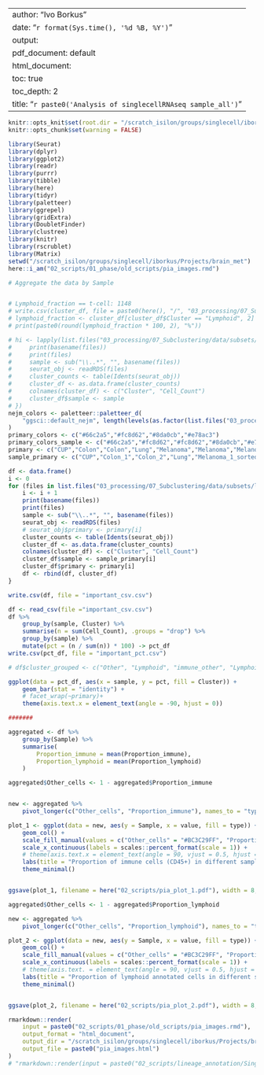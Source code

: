 
---
author: "Ivo Borkus"
date: "`r format(Sys.time(), '%d %B, %Y')`"
output:  
  pdf_document: default
  html_document:
    toc: true
    toc_depth: 2
title: "`r paste0('Analysis of singlecellRNAseq sample_all')`"
---



```r
knitr::opts_knit$set(root.dir = "/scratch_isilon/groups/singlecell/iborkus/Projects/brain_met") # nolint
knitr::opts_chunk$set(warning = FALSE)
```

```R
library(Seurat)
library(dplyr)
library(ggplot2)
library(readr)
library(purrr)
library(tibble)
library(here)
library(tidyr)
library(paletteer)
library(ggrepel)
library(gridExtra)
library(DoubletFinder)
library(clustree)
library(knitr)
library(rscrublet)
library(Matrix)
setwd("/scratch_isilon/groups/singlecell/iborkus/Projects/brain_met")
here::i_am("02_scripts/01_phase/old_scripts/pia_images.rmd")
```

```R
# Aggregate the data by Sample


# Lymphoid_fraction == t-cell: 1148
# write.csv(cluster_df, file = paste0(here(), "/", "03_processing/07_Subclustering/data/subsets/lineage/Counts_per_clust/counts_df_", sample, ".csv"))
# lymphoid_fraction <- cluster_df[cluster_df$Cluster == "Lymphoid", 2] / sum(cluster_df$Cell_Count)
# print(paste0(round(lymphoid_fraction * 100, 2), "%"))

# hi <- lapply(list.files("03_processing/07_Subclustering/data/subsets/lineage/rds/", full.names = TRUE), function(files) {
#     print(basename(files))
#     print(files)
#     sample <- sub("\\..*", "", basename(files))
#     seurat_obj <- readRDS(files)
#     cluster_counts <- table(Idents(seurat_obj))
#     cluster_df <- as.data.frame(cluster_counts)
#     colnames(cluster_df) <- c("Cluster", "Cell_Count")
#     cluster_df$sample <- sample
# })
nejm_colors <- paletteer::paletteer_d(
    "ggsci::default_nejm", length(levels(as.factor(list.files("03_processing/07_Subclustering/data/subsets/lineage/rds", full.names = TRUE))))
)
primary_colors <- c("#66c2a5","#fc8d62","#8da0cb","#e78ac3")
primary_colors_sample <- c("#66c2a5","#fc8d62","#fc8d62","#8da0cb","#e78ac3","#e78ac3","#e78ac3","#e78ac3")
primary <- c("CUP","Colon","Colon","Lung","Melanoma","Melanoma","Melanoma","Melanoma")
sample_primary <- c("CUP","Colon_1","Colon_2","Lung","Melanoma_1_sorted","Melanoma_2_sorted","Melanoma_2_unsorted","Melanoma_3_unsorted")

df <- data.frame()
i <- 0
for (files in list.files("03_processing/07_Subclustering/data/subsets/lineage/rds", full.names = TRUE)) {
    i <- i + 1
    print(basename(files))
    print(files)
    sample <- sub("\\..*", "", basename(files))
    seurat_obj <- readRDS(files)
    # seurat_obj$primary <- primary[i]
    cluster_counts <- table(Idents(seurat_obj))
    cluster_df <- as.data.frame(cluster_counts)
    colnames(cluster_df) <- c("Cluster", "Cell_Count")
    cluster_df$sample <- sample_primary[i]
    cluster_df$primary <- primary[i]
    df <- rbind(df, cluster_df)
}

write.csv(df, file = "important_csv.csv")

```

```R
df <- read_csv(file ="important_csv.csv")
df %>%
    group_by(sample, Cluster) %>%
    summarise(n = sum(Cell_Count), .groups = "drop") %>%
    group_by(sample) %>%
    mutate(pct = (n / sum(n)) * 100) -> pct_df
write.csv(pct_df, file = "important_pct.csv")

# df$cluster_grouped <- c("Other", "Lymphoid", "immune_other", "Lymphoid", "Lymphoid", "immune_other", "Lymphoid", "Other", "Other", "Lymphoid", "Other", "immune_other", "immune_other", "")

ggplot(data = pct_df, aes(x = sample, y = pct, fill = Cluster)) +
    geom_bar(stat = "identity") +
    # facet_wrap(~primary)+
    theme(axis.text.x = element_text(angle = -90, hjust = 0))
```


```R
#######

aggregated <- df %>%
    group_by(Sample) %>%
    summarise(
        Proportion_immune = mean(Proportion_immune),
        Proportion_lymphoid = mean(Proportion_lymphoid)
    )

aggregated$Other_cells <- 1 - aggregated$Proportion_immune


new <- aggregated %>%
    pivot_longer(c("Other_cells", "Proportion_immune"), names_to = "type")

plot_1 <- ggplot(data = new, aes(y = Sample, x = value, fill = type)) +
    geom_col() +
    scale_fill_manual(values = c("Other_cells" = "#BC3C29FF", "Proportion_immune" = "#0072B5FF")) + # Add specific colors here
    scale_x_continuous(labels = scales::percent_format(scale = 1)) +
    # theme(axis.text.x = element_text(angle = 90, vjust = 0.5, hjust = 1)) +
    labs(title = "Proportion of immune cells (CD45+) in different samples") +
    theme_minimal()


ggsave(plot_1, filename = here("02_scripts/pia_plot_1.pdf"), width = 8, height = 8)

aggregated$Other_cells <- 1 - aggregated$Proportion_lymphoid

new <- aggregated %>%
    pivot_longer(c("Other_cells", "Proportion_lymphoid"), names_to = "type")

plot_2 <- ggplot(data = new, aes(y = Sample, x = value, fill = type)) +
    geom_col() +
    scale_fill_manual(values = c("Other_cells" = "#BC3C29FF", "Proportion_lymphoid" = "#0072B5FF")) + # Add specific colors here
    scale_x_continuous(labels = scales::percent_format(scale = 1)) +
    # theme(axis.text. = element_text(angle = 90, vjust = 0.5, hjust = 1)) +
    labs(title = "Proportion of lymphoid annotated cells in different samples") +
    theme_minimal()


ggsave(plot_2, filename = here("02_scripts/pia_plot_2.pdf"), width = 8, height = 8)
```

```R
rmarkdown::render(
    input = paste0("02_scripts/01_phase/old_scripts/pia_images.rmd"),
    output_format = "html_document",
    output_dir = "/scratch_isilon/groups/singlecell/iborkus/Projects/brain_met/02_scripts/knits/",
    output_file = paste0("pia_images.html")
)
# "rmarkdown::render(input = paste0("02_scripts/lineage_annotation/Single.rmd"),output_format = "html_document",output_dir = "/scratch_isilon/groups/singlecell/iborkus/Projects/brain_met/02_scripts/knits/lineage_annotation",params = list(sample = "105946-002-005",fullname = "Mel",minUMI = 500,maxUMI = NA,minfeat = 300,maxfeat = 10000,maxmt = 20,res = "0.01",load = FALSE,new = TRUE), output_file = paste0("sample_105946-002-005_lineages.html"))"
```
